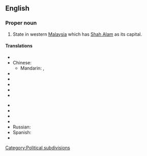 {{wikipedia}}
==English==

===Proper noun===
{{en-proper noun}}

# State in western [[Malaysia]] which has [[Shah Alam]] as its capital.

====Translations====
{{trans-top|western Malaysian state}}
* {{trreq|Arabic}}
* Chinese:
** Mandarin: {{t|zh|雪蘭莪|sc=Hani}}, {{t|zh|雪兰莪|tr=Xuělán'é|sc=Hani}}
* {{trreq|Dutch}}
* {{trreq|Finnish}}
* {{trreq|French}}
* {{trreq|German}}
* {{trreq|Greek}}
{{trans-mid}}
* {{trreq|Hungarian}}
* {{trreq|Japanese}}
* {{trreq|Malay}}
* {{trreq|Portuguese}}
* Russian: {{t|ru|Селангор|m|sc=Cyrl|tr=S'elángor}}
* Spanish: {{t|es|Selangor}}
* {{trreq|Thai}}
{{trans-bottom}}

[[Category:Political subdivisions]]